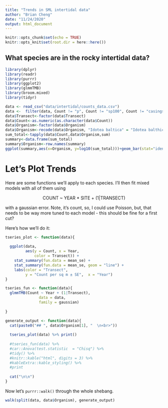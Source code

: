 ```yaml
---
title: "Trends in SML intertidal data"
author: "Brian Cheng"
date: "11/24/2020"
output: html_document
---
```


```r
knitr::opts_chunk$set(echo = TRUE)
knitr::opts_knit$set(root.dir = here::here())
```

## What species are in the rocky intertidal data?


```r
library(dplyr)
library(readr)
library(purrr)
library(ggplot2)
library(glmmTMB)
library(broom.mixed)
library(tidyr)

data <- read_csv("data/intertidal/counts_data.csv")
data <-  filter(data, Count != "p", Count != "sp100", Count != "casings present") #unsure why data2 is returning 450150 rows?
data$Transect<-factor(data$Transect)
data$Count<-as.numeric(as.character(data$Count))
data$Organism<-factor(data$Organism)
data$Organism<-recode(data$Organism, "Idotea baltica" = "Idotea balthica", "Tectura testinalis" = "Testudinalia testudinalis", "Tectura testudinalis" = "Testudinalia testudinalis")
sum_total<-tapply(data$Count,data$Organism,sum)
summary<-data.frame(sum_total)
summary$Organism<-row.names(summary)
ggplot(summary,aes(x=Organism, y=log10(sum_total)))+geom_bar(stat="identity")+coord_flip()
```

# Let's Plot Trends
Here are some functions we'll apply to each species. I'll then fit mixed models with all of them using   

<center>COUNT ~ YEAR * SITE + (1|TRANSECT)</center>

with a gaussian error. Note, it's count, so, I could use Poisson, but, that needs to be way more tuned to each model - this should be fine for a first cut?

Here's how we'll do it:
```r
tseries_plot <- function(data){
  
  ggplot(data,
         aes(y = Count, x = Year,
             color = Transect)) +
    stat_summary(fun.data = mean_se) +
    stat_summary(fun.data = mean_se, geom = "line") +
    labs(color = "Transect", 
         y = "Count per sq m ± SE",  x = "Year")
}

tseries_fun <- function(data){
  glmmTMB(Count ~ Year + (1|Transect),
               data = data,
               family = gaussian)
  
}

generate_output <- function(data){
  cat(paste0("## ", data$Organism[1], "  \n<br>"))
  
  tseries_plot(data) %>% print()
  
  #tseries_fun(data) %>% 
  #car::Anova(test.statistic  = "Chisq") %>% 
  #tidy() %>%
  #knitr::kable("html", digits = 3) %>% 
  #kableExtra::kable_styling() %>%
  #print
   
  cat("\n\n")
}
```
Now let's `purrr::walk()` through the whole shebang.

```r
walk(split(data, data$Organism), generate_output)
```
